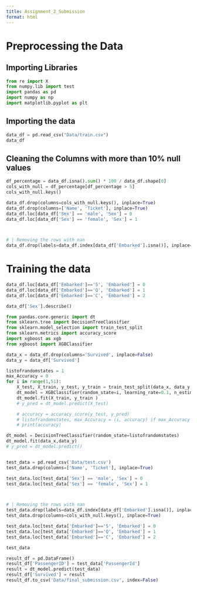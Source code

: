 ```yaml
---
title: Assignment_2_Submission
format: html
---
```


# Preprocessing the Data

## Importing Libraries
```python
from re import X
from numpy.lib import test
import pandas as pd
import numpy as np
import matplotlib.pyplot as plt
```

## Importing the data
```python
data_df = pd.read_csv("Data/train.csv")
data_df
```

## Cleaning the Columns with more than 10% null values
```python
df_percentage = data_df.isna().sum() * 100 / data_df.shape[0]
cols_with_null = df_percentage[df_percentage > 5]
cols_with_null.keys()
```

```python
data_df.drop(columns=cols_with_null.keys(), inplace=True)
data_df.drop(columns=['Name', 'Ticket'], inplace=True)
data_df.loc[data_df['Sex'] == 'male', 'Sex'] = 0
data_df.loc[data_df['Sex'] == 'female', 'Sex'] = 1



# | Removing the rows with nan 
data_df.drop(labels=data_df.index[data_df['Embarked'].isna()], inplace=True)
```

# Training the data

```python
data_df.loc[data_df['Embarked']=='S', 'Embarked'] = 0
data_df.loc[data_df['Embarked']=='Q', 'Embarked'] = 1
data_df.loc[data_df['Embarked']=='C', 'Embarked'] = 2

data_df['Sex'].describe()
```

```python
from pandas.core.generic import dt
from sklearn.tree import DecisionTreeClassifier
from sklearn.model_selection import train_test_split
from sklearn.metrics import accuracy_score 
import xgboost as xgb
from xgboost import XGBClassifier

data_x = data_df.drop(columns='Survived', inplace=False)
data_y = data_df['Survived']

listofrandomstates = 1
max_Accuracy = 0
for i in range(1,51):
    X_test, X_train, y_test, y_train = train_test_split(data_x, data_y, test_size=0.3, random_state=45)
    dt_model = XGBClassifier(random_state=i, learning_rate=0.1, n_estimators=10)
    dt_model.fit(X_train, y_train )
    # y_pred = dt_model.predict(X_test)

    # accuracy = accuracy_score(y_test, y_pred)
    # listofrandomstates, max_Accuracy = (i, accuracy) if max_Accuracy < accuracy else (listofrandomstates, max_Accuracy)
    # print(accuracy)
```


```python

dt_model = DecisionTreeClassifier(random_state=listofrandomstates)
dt_model.fit(data_x,data_y)
# y_pred = dt_model.predict()


test_data = pd.read_csv('Data/test.csv')
test_data.drop(columns=['Name', 'Ticket'], inplace=True)

test_data.loc[test_data['Sex'] == 'male', 'Sex'] = 0
test_data.loc[test_data['Sex'] == 'female', 'Sex'] = 1



# | Removing the rows with nan 
test_data.drop(labels=data_df.index[data_df['Embarked'].isna()], inplace=True)
test_data.drop(columns=cols_with_null.keys(), inplace=True)

test_data.loc[test_data['Embarked']=='S', 'Embarked'] = 0
test_data.loc[test_data['Embarked']=='Q', 'Embarked'] = 1
test_data.loc[test_data['Embarked']=='C', 'Embarked'] = 2

test_data
```

```python
result_df = pd.DataFrame()
result_df['PassengerID'] = test_data['PassengerId']
result = dt_model.predict(test_data)
result_df['Survived'] = result
result_df.to_csv('Data/final_submission.csv', index=False)

```


